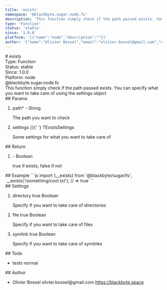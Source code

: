 ```yaml
---
title: 'exists'
namespace: '@blackbyte.sugar.node.fs'
description: 'This function simply check if the path passed exists. You can specify what you want to take care of using the settings object'
type: 'Function'
status: 'stable'
since: '1.0.0'
platform: '[{"name":"node","description":""}]'
author: '{"name":"Olivier Bossel","email":"olivier.bossel@gmail.com","url":"https://blackbyte.space"}'
---
```


<div class="docmap-mdx">
  # exists
  <div class="_metas">
    <div class="_type">
      <span class="_type-label">Type:</span>
      <span class="_type-value">Function</span>
    </div>
    <div class="_status">
      <span class="_status-label">Status:</span>
      <span class="_status-value -stable">stable</span>
    </div>
    <div class="_since">
      <span class="_since-label">Since:</span>
      <span class="_since-value">1.0.0</span>
    </div>
    <div class="_platform">
      <span class="_platform-label">Platform:</span>
      <span class="_platform-value -node">node</span>
    </div>
  </div>
  <div class="_namespace">@blackbyte.sugar.node.fs</div>
  <div class="_description typo-lead typo-format">
    This function simply check if the path passed exists. You can specify what
    you want to take care of using the settings object
  </div>
  <div class="_params">
    ## Params
    <ol class="_list">
      <li class="_item">
        <span class="_name">
          path<span class="_required">*</span>
        </span>
        <span class="_default">-</span> <span class="_type">String</span>
        <p class="_description">The path you want to check</p>
      </li>
      <li class="_item">
        <span class="_name">settings</span>
        <span class="_default">&lcub;&rcub;</span>{' '}
        <span class="_type">TExistsSettings</span>
        <p class="_description">
          Some settings for what you want to take care of
        </p>
      </li>
    </ol>
  </div>
  <div class="_return">
    ## Return
    <ol class="_list">
      <li class="_item">
        <span class="_default">-</span>
        <span class="_type">Boolean</span>
        <p class="_description">true if exists&comma; false if not</p>
      </li>
    </ol>
  </div>
  <div class="_examples">
    ## Example ```js import {__exists} from '@blackbyte/sugar/fs';
     __exists('/something/cool.txt'); // => true ```
  </div>
  <div class="_settings">
    ## Settings
    <ol class="_list">
      <li class="_item">
        <span class="_name">directory</span>
        <span class="_default">true</span> <span class="_type">Boolean</span>
        <p class="_description">
          Specify if you want to take care of directories
        </p>
      </li>
      <li class="_item">
        <span class="_name">file</span>
        <span class="_default">true</span> <span class="_type">Boolean</span>
        <p class="_description">Specify if you want to take care of files</p>
      </li>
      <li class="_item">
        <span class="_name">symlink</span>
        <span class="_default">true</span> <span class="_type">Boolean</span>
        <p class="_description">Specify if you want to take care of symlinks</p>
      </li>
    </ol>
  </div>
  <div class="_todo">
    ## Todo
    <ul class="_list">
      <li class="_item">
        <span class="_description">tests</span>
        <span class="_priority -normal">normal</span>
      </li>
    </ul>
  </div>
  <div class="_author">
    ## Author
    <ul class="_list">
      <li class="_item">
        <span class="_name">Olivier Bossel</span>
        <span class="_email">olivier.bossel@gmail.com</span>
        <a href="https://blackbyte.space" target="_blank" class="_url">
          https://blackbyte.space
        </a>
      </li>
    </ul>
  </div>
</div>
